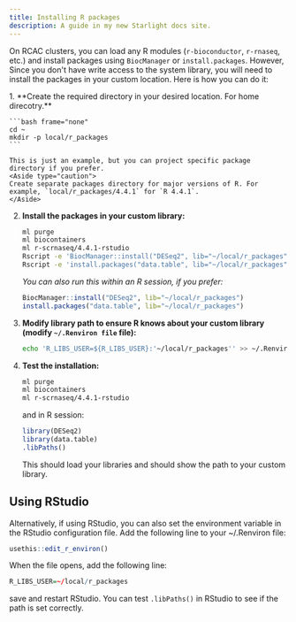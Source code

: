 ```yaml
---
title: Installing R packages
description: A guide in my new Starlight docs site.
---
```


On RCAC clusters, you can load any R modules (`r-bioconductor`, `r-rnaseq`, etc.) and install packages using `BiocManager` or `install.packages`. However, Since you don't have write access to the system library, you will need to install the packages in your custom location. Here is how you can do it:

<Steps>
1. **Create the required directory in your desired location. For home direcotry.**

    ```bash frame="none"
    cd ~
    mkdir -p local/r_packages
    ```

    This is just an example, but you can project specific package directory if you prefer. 
    <Aside type="caution">
    Create separate packages directory for major versions of R. For example, `local/r_packages/4.4.1` for `R 4.4.1`.
    </Aside>


2. **Install the packages in your custom library:**

    ```bash frame="none"
    ml purge
    ml biocontainers
    ml r-scrnaseq/4.4.1-rstudio
    Rscript -e 'BiocManager::install("DESeq2", lib="~/local/r_packages")'
    Rscript -e 'install.packages("data.table", lib="~/local/r_packages")'
    ```

    _You can also run this within an R session, if you prefer:_

    ```r
    BiocManager::install("DESeq2", lib="~/local/r_packages")
    install.packages("data.table", lib="~/local/r_packages")
    ```


3. **Modify library path to ensure R knows about your custom library (modify `~/.Renviron file` file):**

    ```bash frame="none"
    echo 'R_LIBS_USER=${R_LIBS_USER}:'~/local/r_packages'' >> ~/.Renviron
    ```

4. **Test the installation:**
  
    ```bash frame="none"
    ml purge
    ml biocontainers
    ml r-scrnaseq/4.4.1-rstudio
    ```
    
    and in R session:
    
    ```r frame="none"
    library(DESeq2)
    library(data.table)
    .libPaths()
    ```
  
    This should load your libraries and should show the path to your custom library.
</Steps>


## Using RStudio

Alternatively, if using RStudio, you can also set the environment variable in the RStudio configuration file. Add the following line to your ~/.Renviron file:

```r
usethis::edit_r_environ()
```

When the file opens, add the following line:

```r
R_LIBS_USER=~/local/r_packages
```

save and restart RStudio. You can test `.libPaths()` in RStudio to see if the path is set correctly.

